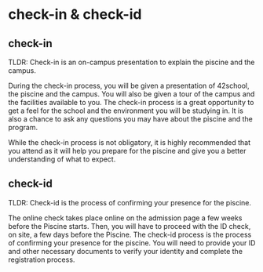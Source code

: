 # check-in & check-id

## check-in

TLDR: Check-in is an on-campus presentation to explain the piscine and the campus.

During the check-in process, you will be given a presentation of 42school, the piscine and the campus. You will also be given a tour of the campus and the facilities available to you.
The check-in process is a great opportunity to get a feel for the school and the environment you will be studying in. It is also a chance to ask any questions you may have about the piscine and the program.

While the check-in process is not obligatory, it is highly recommended that you attend as it will help you prepare for the piscine and give you a better understanding of what to expect.

## check-id

TLDR: Check-id is the process of confirming your presence for the piscine.

The online check takes place online on the admission page a few weeks before the Piscine starts. Then, you will have to proceed with the ID check, on site, a few days before the Piscine.
The check-id process is the process of confirming your presence for the piscine. You will need to provide your ID and other necessary documents to verify your identity and complete the registration process.
